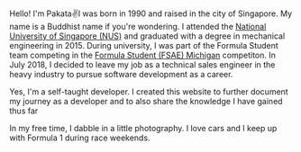 Hello! I'm Pakata✌I was born in 1990 and raised in the city of Singapore. My name is a Buddhist name if you're wondering. I attended the [National University of Singapore (NUS)](http://nus.edu.sg/) and graduated with a degree in mechanical engineering in 2015. During university, I was part of the Formula Student team competing in the [Formula Student (FSAE) Michigan](https://www.sae.org/attend/student-events/formula-sae-michigan/about) competiton. In July 2018, I decided to leave my job as a technical sales engineer in the heavy industry to pursue software development as a career.

Yes, I'm a self-taught developer. I created this website to further document my journey as a developer and to also share the knowledge I have gained thus far

In my free time, I dabble in a little photography. I love cars and I keep up with Formula 1 during race weekends.

